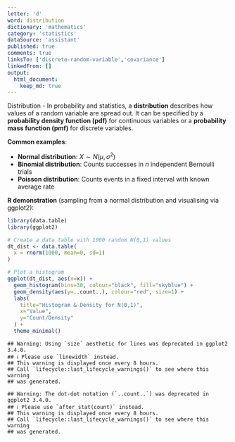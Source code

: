```yaml
---
letter: 'd'
word: distribution
dictionary: 'mathematics'
category: 'statistics'
dataSource: 'assistant'
published: true
comments: true
linksTo: ['discrete-random-variable','covariance']
linkedFrom: []
output:
  html_document:
    keep_md: true
---
```




<a id="distribution">Distribution</a> - In probability and statistics, a **distribution** describes how values of a random variable are spread out. It can be specified by a **probability density function (pdf)** for continuous variables or a **probability mass function (pmf)** for discrete variables.

**Common examples**:
- **Normal distribution**: $X \sim N(\mu, \sigma^2)$
- **Binomial distribution**: Counts successes in $n$ independent Bernoulli trials
- **Poisson distribution**: Counts events in a fixed interval with known average rate

**R demonstration** (sampling from a normal distribution and visualising via ggplot2):


``` r
library(data.table)
library(ggplot2)

# Create a data.table with 1000 random N(0,1) values
dt_dist <- data.table(
  x = rnorm(1000, mean=0, sd=1)
)

# Plot a histogram
ggplot(dt_dist, aes(x=x)) +
  geom_histogram(bins=30, colour="black", fill="skyblue") +
  geom_density(aes(y=..count..), colour="red", size=1) +
  labs(
    title="Histogram & Density for N(0,1)",
    x="Value",
    y="Count/Density"
  ) +
  theme_minimal()
```

```
## Warning: Using `size` aesthetic for lines was deprecated in ggplot2 3.4.0.
## ℹ Please use `linewidth` instead.
## This warning is displayed once every 8 hours.
## Call `lifecycle::last_lifecycle_warnings()` to see where this warning
## was generated.
```

```
## Warning: The dot-dot notation (`..count..`) was deprecated in ggplot2 3.4.0.
## ℹ Please use `after_stat(count)` instead.
## This warning is displayed once every 8 hours.
## Call `lifecycle::last_lifecycle_warnings()` to see where this warning
## was generated.
```

<Figure src="/Users/work/Coding/derecksprojects/derecksnotes.com-playground/derecksnotes.com/client/src/app/dictionaries/mathematics/definitions/mathematics_statistics_d_distribution_files/figure-html/unnamed-chunk-1-1.png">
	
</Figure>

